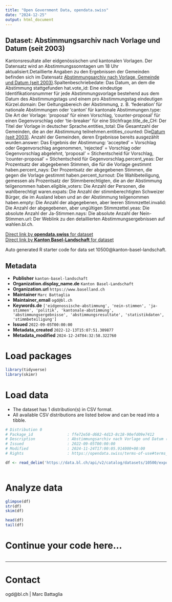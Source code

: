 ```yaml
---
title: "Open Government Data, opendata.swiss"
date: "2024-12-25"
output: html_document
---
```


## Dataset: Abstimmungsarchiv nach Vorlage und Datum (seit 2003)

Kantonsresultate aller eidgenössischen und kantonalen Vorlagen. Der Datensatz wird an Abstimmungssonntagen um 18 Uhr aktualisiert.Detaillierte Angaben zu den Ergebnissen der Gemeinden befinden sich im Datensatz [Abstimmungsarchiv nach Vorlage, Gemeinde und Datum (seit 2003)](https://data.bl.ch/explore/dataset/11990).Spaltenbeschriebedate: Das Datum, an dem die Abstimmung stattgefunden hat.vote_id: Eine eindeutige Identifikationsnummer für jede Abstimmungsvorlage bestehend aus dem Datum des Abstimmungstags und einem pro Abstimmungstag eindeutigen Kürzel.domain: Der Geltungsbereich der Abstimmung, z. B. 'federation' für nationale Abstimmungen oder 'canton' für kantonale Abstimmungen.type: Die Art der Vorlage: 'proposal' für einen Vorschlag, 'counter-proposal' für einen Gegenvorschlag oder 'tie-breaker' für eine Stichfrage.title_de_CH: Der Titel der Vorlage in deutscher Sprache.entities_total: Die Gesamtzahl der Gemeinden, die an der Abstimmung teilnehmen.entities_counted: Die[Datum (seit 2003)](https://data.bl.ch/explore/dataset/11990). Anzahl der Gemeinden, deren Ergebnisse bereits ausgezählt wurden.answer: Das Ergebnis der Abstimmung: 'accepted' = Vorschlag oder Gegenvorschlag angenommen, 'rejected' = Vorschlag oder Gegenvorschlag abgelehnt, 'proposal' = Stichentscheid für Vorschlag, 'counter-proposal' = Stichentscheid für Gegenvorschlag.percent_yeas: Der Prozentsatz der abgegebenen Stimmen, die für die Vorlage gestimmt haben.percent_nays: Der Prozentsatz der abgegebenen Stimmen, die gegen die Vorlage gestimmt haben.percent_turnout: Die Wahlbeteiligung, gemessen als Prozentsatz der Stimmberechtigten, die an der Abstimmung teilgenommen haben.eligible_voters: Die Anzahl der Personen, die wahlberechtigt waren.expats: Die Anzahl der stimmberechtigten Schweizer Bürger, die im Ausland leben und an der Abstimmung teilgenommen haben.empty: Die Anzahl der abgegebenen, aber leeren Stimmzettel.invalid: Die Anzahl der abgegebenen, aber ungültigen Stimmzettel.yeas: Die absolute Anzahl der Ja-Stimmen.nays: Die absolute Anzahl der Nein-Stimmen.url: Der Weblink zu den detaillierten Abstimmungsergebnissen auf wahlen.bl.ch.

[Direct link by **opendata.swiss** for dataset](https://opendata.swiss/de/dataset/abstimmungsarchiv-nach-vorlage-und-datum-ab-2003)<br>
[Direct link by **Kanton Basel-Landschaft** for dataset](https://data.bl.ch/explore/dataset/10500/)

Auto generated R starter code for data set 10500@kanton-basel-landschaft.

## Metadata

- **Publisher** `kanton-basel-landschaft`
- **Organization.display_name.de** `Kanton Basel-Landschaft`
- **Organization.url** `https://www.baselland.ch`
- **Maintainer** `Marc Battaglia`
- **Maintainer_email** `ogd@bl.ch`
- **Keywords.de** `['eidgenossische-abstimmung', 'nein-stimmen', 'ja-stimmen', 'politik', 'kantonale-abstimmung', 'abstimmungsergebnisse', 'abstimmungsresultate', 'statistikdaten', 'stimmbeteiligung']`
- **Issued** `2022-09-05T00:00:00`
- **Metadata_created** `2022-12-13T15:07:51.309877`
- **Metadata_modified** `2024-12-24T04:32:58.322760`


# Load packages

```r

library(tidyverse)
library(skimr)

```

# Load data

-   The dataset has 1 distribution(s) in CSV format.
-   All available CSV distributions are listed below and can be read into a tibble.

```r

# Distribution 0
# Package_id               : ffe72e58-d682-4d13-8c18-90efd09e7412
# Description              : Abstimmungsarchiv nach Vorlage und Datum (seit 2003) (csv)
# Issued                   : 2022-09-05T00:00:00
# Modified                 : 2024-11-24T17:00:05.914000+00:00
# Rights                   : https://opendata.swiss/terms-of-use#terms_by

df <- read_delim('https://data.bl.ch/api/v2/catalog/datasets/10500/exports/csv?use_labels=true')



```

# Analyze data

```r

glimpse(df)
str(df)
skim(df)

head(df)
tail(df)

```

# Continue your code here...

```r

```

------------------------------------------------------------------------

# Contact

ogd@bl.ch | Marc Battaglia

